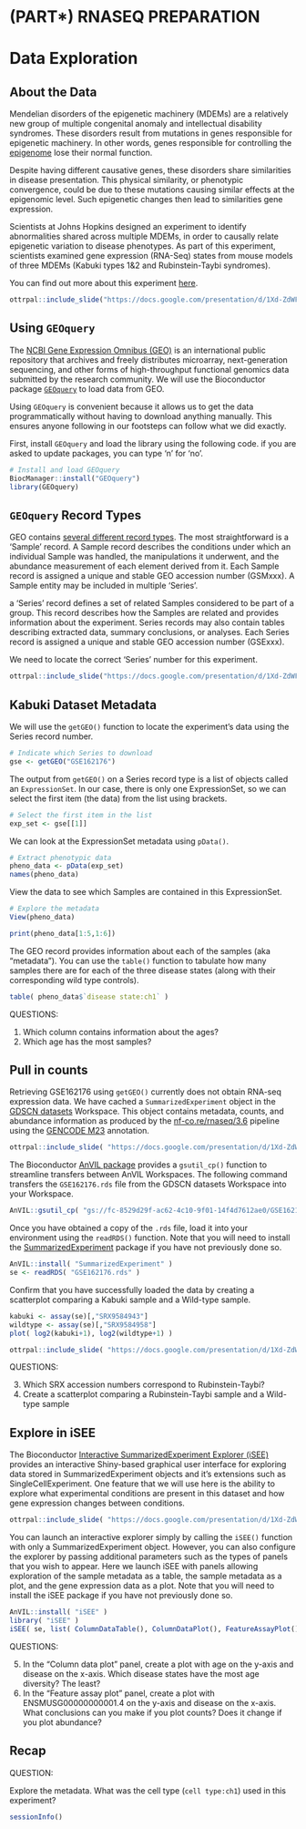 # (PART\*) RNASEQ PREPARATION {-}

# Data Exploration

## About the Data

Mendelian disorders of the epigenetic machinery (MDEMs) are a relatively new group of multiple congenital anomaly and intellectual disability syndromes. These disorders result from mutations in genes responsible for epigenetic machinery. In other words, genes responsible for controlling the [epigenome](https://youtu.be/_aAhcNjmvhc) lose their normal function.

Despite having different causative genes, these disorders share similarities in disease presentation. This physical similarity, or phenotypic convergence, could be due to these mutations causing similar effects at the epigenomic level. Such epigenetic changes then lead to similarities gene expression.

Scientists at Johns Hopkins designed an experiment to identify abnormalities shared across multiple MDEMs, in order to causally relate epigenetic variation to disease phenotypes. As part of this experiment, scientists examined gene expression (RNA-Seq) states from mouse models of three MDEMs (Kabuki types 1&2 and Rubinstein-Taybi syndromes).

You can find out more about this experiment [here](https://www.ncbi.nlm.nih.gov/geo/query/acc.cgi?acc=GSE162176).

```r
ottrpal::include_slide("https://docs.google.com/presentation/d/1Xd-ZdWF-di4RnQAgF5a6J9fW7eIZtH29QYR7Req3Krc/edit#slide=id.g11e8aba06f7_0_6")
```

## Using `GEOquery`

The [NCBI Gene Expression Omnibus (GEO)](https://www.ncbi.nlm.nih.gov/geo/) is an international public repository that archives and freely distributes microarray, next-generation sequencing, and other forms of high-throughput functional genomics data submitted by the research community. We will use the Bioconductor package [`GEOquery`](https://bioconductor.org/packages/release/bioc/html/GEOquery.html) to load data from GEO. 

Using `GEOquery` is convenient because it allows us to get the data programmatically without having to download anything manually. This ensures anyone following in our footsteps can follow what we did exactly.

First, install `GEOquery` and load the library using the following code. if you are asked to update packages, you can type 'n' for 'no'.

```r
# Install and load GEOquery
BiocManager::install("GEOquery")
library(GEOquery)
```

## `GEOquery` Record Types

GEO contains [several different record types](https://www.ncbi.nlm.nih.gov/geo/info/overview.html). The most straightforward is a 'Sample' record. A Sample record describes the conditions under which an individual Sample was handled, the manipulations it underwent, and the abundance measurement of each element derived from it. Each Sample record is assigned a unique and stable GEO accession number (GSMxxx). A Sample entity may be included in multiple 'Series'. 

a 'Series' record defines a set of related Samples considered to be part of a group. This record describes how the Samples are related and provides information about the experiment. Series records may also contain tables describing extracted data, summary conclusions, or analyses. Each Series record is assigned a unique and stable GEO accession number (GSExxx).

We need to locate the correct 'Series' number for this experiment.

```r
ottrpal::include_slide("https://docs.google.com/presentation/d/1Xd-ZdWF-di4RnQAgF5a6J9fW7eIZtH29QYR7Req3Krc/edit#slide=id.gcf1264c749_0_140")
```

## Kabuki Dataset Metadata

We will use the `getGEO()` function to locate the experiment's data using the Series record number. 

```r
# Indicate which Series to download
gse <- getGEO("GSE162176")
```

The output from `getGEO()` on a Series record type is a list of objects called an `ExpressionSet`. In our case, there is only one ExpressionSet, so we can select the first item (the data) from the list using brackets.

```r
# Select the first item in the list
exp_set <- gse[[1]]
```

We can look at the ExpressionSet metadata using `pData()`.

```r
# Extract phenotypic data
pheno_data <- pData(exp_set)
names(pheno_data)
```

View the data to see which Samples are contained in this ExpressionSet.

```r
# Explore the metadata
View(pheno_data)
```

```r
print(pheno_data[1:5,1:6])
```

The GEO record provides information about each of the samples (aka "metadata").  You can use the `table()` function to tabulate how many samples there are for each of the three disease states (along with their corresponding wild type controls).

```r
table( pheno_data$`disease state:ch1` )
```

::: {.fyi}
QUESTIONS:

1. Which column contains information about the ages?
2. Which age has the most samples?
:::

## Pull in counts

Retrieving GSE162176 using `getGEO()` currently does not obtain RNA-seq expression data.  We have cached a `SummarizedExperiment` object in the [GDSCN datasets](https://anvil.terra.bio/#workspaces/gdscn-exercises/datasets) Workspace.  This object contains metadata, counts, and abundance information as produced by the [nf-co.re/rnaseq/3.6](https://nf-co.re/rnaseq/3.6) pipeline using the [GENCODE M23](https://www.gencodegenes.org/mouse/release_M23.html) annotation.

```r
ottrpal::include_slide( "https://docs.google.com/presentation/d/1Xd-ZdWF-di4RnQAgF5a6J9fW7eIZtH29QYR7Req3Krc/edit#slide=id.g12145d7e666_0_0" )
```

The Bioconductor [AnVIL package](http://bioconductor.org/packages/AnVIL) provides a `gsutil_cp()` function to streamline transfers between AnVIL Workspaces.  The following command transfers the `GSE162176.rds` file from the GDSCN datasets Workspace into your Workspace.

```r
AnVIL::gsutil_cp( "gs://fc-8529d29f-ac62-4c10-9f01-14f4d7612ae0/GSE162176.rds", "." )
```

Once you have obtained a copy of the `.rds` file, load it into your environment using the `readRDS()` function.  Note that you will need to install the [SummarizedExperiment](http://bioconductor.org/packages/SummarizedExperiment) package if you have not previously done so.

```r
AnVIL::install( "SummarizedExperiment" )
se <- readRDS( "GSE162176.rds" )
```

Confirm that you have successfully loaded the data by creating a scatterplot comparing a Kabuki sample and a Wild-type sample.

```r
kabuki <- assay(se)[,"SRX9584943"]
wildtype <- assay(se)[,"SRX9584958"]
plot( log2(kabuki+1), log2(wildtype+1) )
```

```r
ottrpal::include_slide( "https://docs.google.com/presentation/d/1Xd-ZdWF-di4RnQAgF5a6J9fW7eIZtH29QYR7Req3Krc/edit#slide=id.g12145d7e666_0_9" )
```

::: {.fyi}
QUESTIONS:

3. Which SRX accession numbers correspond to Rubinstein-Taybi?
4. Create a scatterplot comparing a Rubinstein-Taybi sample and a Wild-type sample
:::

## Explore in iSEE

The Bioconductor [Interactive SummarizedExperiment Explorer (iSEE)](https://bioconductor.org/packages/iSEE) provides an interactive Shiny-based graphical user interface for exploring data stored in SummarizedExperiment objects and it's extensions such as SingleCellExperiment.  One feature that we will use here is the ability to explore what experimental conditions are present in this dataset and how gene expression changes between conditions.

```r
ottrpal::include_slide( "https://docs.google.com/presentation/d/1Xd-ZdWF-di4RnQAgF5a6J9fW7eIZtH29QYR7Req3Krc/edit#slide=id.g12145d7e666_0_14" )
```

You can launch an interactive explorer simply by calling the `iSEE()` function with only a SummarizedExperiment object.  However, you can also configure the explorer by passing additional parameters such as the types of panels that you wish to appear.  Here we launch iSEE with panels allowing exploration of the sample metadata as a table, the sample metadata as a plot, and the gene expression data as a plot.  Note that you will need to install the iSEE package if you have not previously done so.

```r
AnVIL::install( "iSEE" )
library( "iSEE" )
iSEE( se, list( ColumnDataTable(), ColumnDataPlot(), FeatureAssayPlot() ) )
```

::: {.fyi}
QUESTIONS:

5. In the "Column data plot" panel, create a plot with age on the y-axis and disease on the x-axis.  Which disease states have the most age diversity?  The least?
6. In the "Feature assay plot" panel, create a plot with ENSMUSG00000000001.4 on the y-axis and disease on the x-axis.  What conclusions can you make if you plot counts?  Does it change if you plot abundance?
:::

## Recap

:::{.fyi}
QUESTION:

Explore the metadata. What was the cell type (`cell type:ch1`) used in this experiment?
:::

```r
sessionInfo()
```

